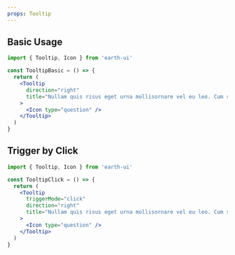 ```yaml
---
props: Tooltip
---
```


## Basic Usage

```jsx tabs
import { Tooltip, Icon } from 'earth-ui'

const TooltipBasic = () => {
  return (
    <Tooltip
      direction="right"
      title="Nullam quis risus eget urna mollisornare vel eu leo. Cum sociis natoquepenatibus et magnis dis parturient montes"
    >
      <Icon type="question" />
    </Tooltip>
  )
}
```

## Trigger by Click

```jsx tabs
import { Tooltip, Icon } from 'earth-ui'

const TooltipClick = () => {
  return (
    <Tooltip
      triggerMode="click"
      direction="right"
      title="Nullam quis risus eget urna mollisornare vel eu leo. Cum sociis natoquepenatibus et magnis dis parturient montes"
    >
      <Icon type="question" />
    </Tooltip>
  )
}
```
